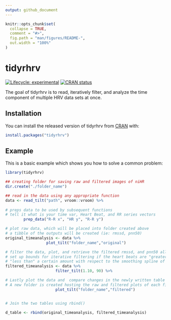 ```yaml
---
output: github_document
---
```


<!-- README.md is generated from README.Rmd. Please edit that file -->

```r
knitr::opts_chunk$set(
  collapse = TRUE,
  comment = "#>",
  fig.path = "man/figures/README-",
  out.width = "100%"
)
```

# tidyrhrv

<!-- badges: start -->
[![Lifecycle: experimental](https://img.shields.io/badge/lifecycle-experimental-orange.svg)](https://www.tidyverse.org/lifecycle/#experimental)
[![CRAN status](https://www.r-pkg.org/badges/version/tidyrhrv)](https://CRAN.R-project.org/package=tidyrhrv)
<!-- badges: end -->

The goal of tidyrhrv is to read, iteratively filter, and analyze the time component of multiple HRV data sets at once. 

## Installation

You can install the released version of tidyrhrv from [CRAN](https://CRAN.R-project.org) with:

``` r
install.packages("tidyrhrv")
```

## Example

This is a basic example which shows you how to solve a common problem:

```r
library(tidyrhrv)

## creating folder for saving raw and filtered images of niHR 
dir.create("./folder_name")

## read in the data using any appropriate function
data <- read_tilt("path", vroom::vroom) %>% 
        
# preps data to be used by subsequent functions
# tell it what is your time var, Heart Beat, and RR series vectors
        prep_data("R-R x", "HR y", "R-R y")

# plot raw data, which will be placed into folder created above
# a tibble of the outputs will be created (ie: rmssd, pnn50)
original_timeanalysis <- data %>% 
                  plot_tilt("folder_name","original")

# filter the data, plot, and retrieve the filtered rmssd, and pnn50 all in one pipe
# set up bounds for iterative filtering if the heart beats are "greater than"  or
# "less than" a certain amount with respect to the smoothing spline of heart beat
filtered_timeanalysis <- data %>% 
                      filter_tilt(1.10, 90) %>% 

# Lastly plot the data and  compare changes in the newly written table
# A new folder is created hosting the raw and filtered plots of each file
                      plot_tilt("folder_name","filtered")


# Join the two tables using rbind()

d_table <- rbind(original_timeanalysis, filtered_timeanalysis)
```

